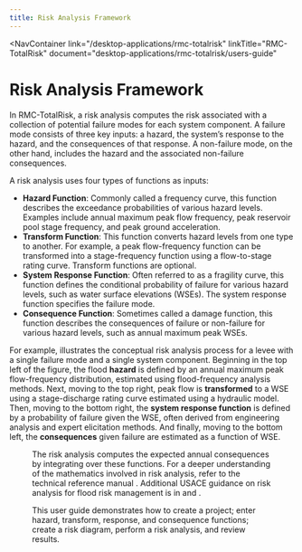 ```yaml
---
title: Risk Analysis Framework
---
```



<NavContainer 
  link="/desktop-applications/rmc-totalrisk"
  linkTitle="RMC-TotalRisk" 
  document="desktop-applications/rmc-totalrisk/users-guide"
></NavContainer>

# Risk Analysis Framework

In RMC-TotalRisk, a risk analysis computes the risk associated with a collection of potential failure modes for each system component. A failure mode consists
of three key inputs: a hazard, the system’s response to the hazard, and the consequences of that response. A non-failure mode, on the other hand, includes the
hazard and the associated non-failure consequences.

A risk analysis uses four types of functions as inputs:

- **Hazard Function**: Commonly called a frequency curve, this function describes the exceedance probabilities of various hazard levels. Examples include annual
  maximum peak flow frequency, peak reservoir pool stage frequency, and peak ground acceleration.
- **Transform Function**: This function converts hazard levels from one type to another. For example, a peak flow-frequency function can be transformed into a
  stage-frequency function using a flow-to-stage rating curve. Transform functions are optional.
- **System Response Function**: Often referred to as a fragility curve, this function defines the conditional probability of failure for various hazard levels,
  such as water surface elevations (WSEs). The system response function specifies the failure mode.
- **Consequence Function**: Sometimes called a damage function, this function describes the consequences of failure or non-failure for various hazard levels,
  such as annual maximum peak WSEs.

For example, <FigureReference figKey="risk-analysis-process"/> illustrates the conceptual risk analysis process for a levee with a single failure mode and a
single system component. Beginning in the top left of the figure, the flood **hazard** is defined by an annual maximum peak flow-frequency distribution, estimated
using flood-frequency analysis methods. Next, moving to the top right, peak flow is **transformed** to a WSE using a stage-discharge rating curve estimated using
a hydraulic model. Then, moving to the bottom right, the **system response function** is defined by a probability of failure given the WSE, often derived from
engineering analysis and expert elicitation methods. And finally, moving to the bottom left, the **consequences** given failure are estimated as a function of WSE.

<Figure
figKey="risk-analysis-process"
src="figures/desktop-applications/rmc-totalrisk/users-guide/figure0.png"
alt="Levee risk analysis process for a single failure mode and a single system component."
caption="Levee risk analysis process for a single failure mode and a single system component."
/>

The risk analysis computes the expected annual consequences by integrating over these functions. For a deeper understanding of the mathematics involved in risk
analysis, refer to the technical reference manual <Citation citationKey="TechRef" bibFile="/bibliographies/rmc-totalrisk-users-guide-bib.json"/>. Additional USACE guidance on risk
analysis for flood risk management is in <Citation citationKey="EM1619" bibFile="/bibliographies/rmc-totalrisk-users-guide-bib.json"/>
and <Citation citationKey="BestPractices" bibFile="/bibliographies/rmc-totalrisk-users-guide-bib.json"/>.

This user guide demonstrates how to create a project; enter hazard, transform, response, and consequence functions; create a risk diagram, perform a risk analysis,
and review results.

<CitationFootnote/>

